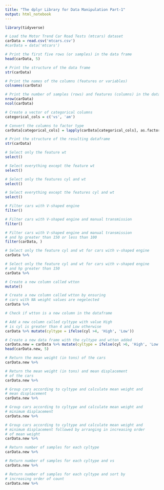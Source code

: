```yaml
---
title: "The dplyr Library for Data Manipulation Part-1"
output: html_notebook
---
```


```r
library(tidyverse)
```

```r
# Load the Motor Trend Car Road Tests (mtcars) dataset
carData = read.csv('mtcars.csv')
#carData = data('mtcars')

# Print the first five rows (or samples) in the data frame
head(carData, 5)

# Print the structure of the data frame 
str(carData)

# Print the names of the columns (features or variables)
colnames(carData)

# Print the number of samples (rows) and features (columns) in the data frame
nrow(carData)
ncol(carData)
```

```r
# Create a vector of categorical columns
categorical_cols = c('vs', 'am')

# Convert the columns to factor type
carData[categorical_cols] = lapply(carData[categorical_cols], as.factor)

# Print the structure of the resulting dataframe
str(carData)
```

```r
# Select only the feature wt
select()
```

```r
# Select everything except the feature wt
select()
```

```r
# Select only the features cyl and wt
select()
```

```r
# Select everything except the features cyl and wt
select()
```

```r
# Filter cars with V-shaped engine 
filter()
```

```r
# Filter cars with V-shaped engine and manual transmission
filter()
```

```r
# Filter cars with V-shaped engine and manual transmission
# and hp greater than 150 or less than 100
filter(carData, )
```

```r
# Select only the feature cyl and wt for cars with v-shaped engine
carData %>%  
```

```r
# Select only the feature cyl and wt for cars with v-shaped engine
# and hp greater than 150
carData %>%  
```

```r
# Create a new column called wtton
mutate()
```

```r
# Create a new column called wtton by ensuring
# cars with NA weight values are negelected
carData %>% 
```

```r
# Check if wtton is a new column in the dataframe

```

```r
# Add a new column called cyltype with value High
# is cyl is greater than 4 and Low otherwise
carData %>% mutate(cyltype = ifelse(cyl >4, 'High', 'Low'))
```

```r
# Create a new data frame with the cyltype and wtton added
carData.new = carData %>% mutate(cyltype = ifelse(cyl >6, 'High', 'Low'), wtton = 0.45*wt)
head(carData.new, 5)
```

```r
# Return the mean weight (in tons) of the cars
carData.new %>% 
```
```r
# Return the mean weight (in tons) and mean displacement
# of the cars
carData.new %>% 
```

```r
# Group cars according to cyltype and calculate mean weight and
# mean displacement
carData.new %>% 
```

```r
# Group cars according to cyltype and calculate mean weight and
# minimum displacement
carData.new %>%
```

```r
# Group cars according to cyltype and calculate mean weight and
# minimum displacement followed by arranging in increasing order
# of mean weight
carData.new %>% 
```

```r
# Return number of samples for each cyltype
carData.new %>% 
```

```r
# Return number of samples for each cyltype and vs
carData.new %>% 
```

```r
# Return number of samples for each cyltype and sort by
# increasing order of count
carData.new %>% 
```